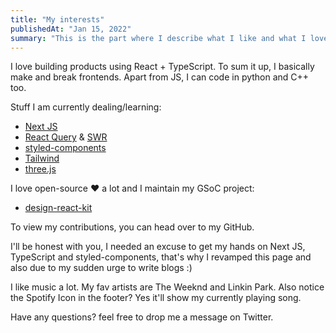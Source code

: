 ```yaml
---
title: "My interests"
publishedAt: "Jan 15, 2022"
summary: "This is the part where I describe what I like and what I love!"
---
```


I love building products using React + TypeScript. To sum it up, I basically
make and break frontends. Apart from JS, I can code in python and C++ too.

Stuff I am currently dealing/learning:

- [Next JS](https://nextjs.org/)
- [React Query](https://react-query.tanstack.com/) & [SWR](https://swr.vercel.app/)
- [styled-components](https://styled-components.com/)
- [Tailwind](https://tailwindcss.com/)
- [three.js](https://threejs.org/)

I love open-source ❤️ a lot and I maintain my GSoC project:

- [design-react-kit](https://github.com/italia/design-react-kit)

To view my contributions, you can head over to my GitHub.

I&apos;ll be honest with you, I needed an excuse to get my hands on Next JS, TypeScript
and styled-components, that&apos;s why I revamped this page and also due to my sudden
urge to write blogs :)

I like music a lot. My fav artists are The Weeknd and Linkin Park.
Also notice the Spotify Icon in the footer? Yes it'll show my currently playing song.

Have any questions? feel free to drop me a message on Twitter.
